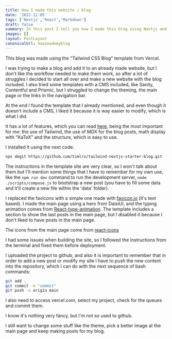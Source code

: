 ```yaml
---
title: How I made this website / blog
date: '2022-12-05'
tags: ['Nextjs','React','Markdown']
draft: false
summary: In this post I tell you how I made this blog using Nextjs and Tailwind
images: []
layout: PostLayout
canonicalUrl: howimademyblog
---
```


This blog was made using the "Tailwind CSS Blog" template from Vercel.

I was trying to make a blog and add it to an already made website, but I don't like the workflow
needed to make them work, so after a lot of struggles I decided to start all over and make a new website
with the blog included. I also tried some templates with a CMS included, like Sanity, Contentful and Prismic, but
I struggled to change the theming, the main page or the links in the navigation bar.

At the end I found the template that I already mentioned, and even though it doesn't include a CMS, I liked it
because it is way easier to modify, which is what I did.

It has a lot of features, which you can read [here](https://vercel.com/templates/next.js/tailwind-css-starter-blog),
being the most important for me: the use of Tailwind, the use of MDX for the blog posts, math display with "KaTeX" and
the structure, which is easy to use.

I installed it using the next code:
```bash
npx degit https://github.com/timlrx/tailwind-nextjs-starter-blog.git
```
The instructions in the template site are very clear, so I won't talk about them but I'll mention some things that I
have to remember for my own use, like the `npm run dev` command to run the development server, `node ./scripts/compose.js`
to bootstrap a new post (you have to fill some data and it'll create a new file within the 'data' folder).

I replaced the favicons with a simple one made with [favicon.io](https://favicon.io/) (it's text based).
I made the main page using a hero from DaisiUI, and the typing animation comes
from [React-type-animation](https://github.com/maxeth/react-type-animation). The template includes a section to show
the last posts in the main page, but I disabled it because I don't liked to have posts in the main page.


The icons from the main page come from [react-icons](https://react-icons.github.io/react-icons/)

I had some issues when building the site, so I followed the instructions from the terminal and fixed them before deployment.

I uploaded the project to github, and also it is important to remember that in order to add a new post or modify my site
I have to push the new content into the repository, which I can do with the next sequence of bash commands:
```bash
git add .
git commit -m "commit"
git push -u origin main
```
I also need to access vercel.com, select my project, check for the queues and commit them.

I know it's nothing very fancy, but I'm not so used to github.

I still want to change some stuff like the theme, pick a better image at the main page and keep making posts for my blog.
